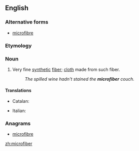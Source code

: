 ==English==

===Alternative forms===
* {{Canadian|British}} [[microfibre]]

===Etymology===
{{prefix|micro|fiber}}

===Noun===
{{en-noun}}

# Very fine [[synthetic]] [[fiber]]; [[cloth]] made from such fiber.
#: ''The spilled wine hadn't stained the '''microfiber''' couch.''

====Translations====
{{trans-top|particularly fine fiber}}
* Catalan: {{t|ca|microfibra|f}}
{{trans-mid}}
* Italian: {{t-|it|microfibra|f}}
{{trans-bottom}}

===Anagrams===
* [[microfibre#English|microfibre]]

[[zh:microfiber]]